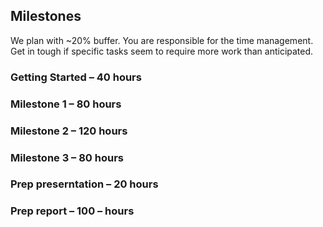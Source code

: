 ## Milestones

We plan with ~20% buffer. You are responsible for the time management. Get in tough if specific tasks seem to require more work than anticipated.

### Getting Started -- 40 hours

### Milestone 1 -- 80 hours

### Milestone 2 -- 120 hours

### Milestone 3 -- 80 hours

### Prep preserntation -- 20 hours

### Prep report -- 100 -- hours




